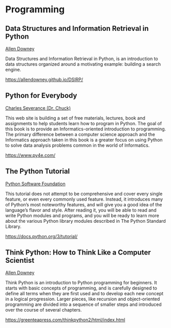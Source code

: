 # Programming

## Data Structures and Information Retrieval in Python

[Allen Downey](https://www.allendowney.com/)

Data Structures and Information Retrieval in Python, is an introduction to data structures organized around a motivating example: building a search engine.

<https://allendowney.github.io/DSIRP/>


## Python for Everybody

[Charles Severance (Dr. Chuck)](https://www.dr-chuck.com/)

This web site is building a set of free materials, lectures, book and assignments to help students learn how to program in Python.
The goal of this book is to provide an Informatics-oriented introduction to programming. The primary difference between a computer science approach and the Informatics approach taken in this book is a greater focus on using Python to solve data analysis problems common in the world of Informatics. 

<https://www.py4e.com/>


## The Python Tutorial

[Python Software Foundation](https://www.python.org/psf/)

This tutorial does not attempt to be comprehensive and cover every single feature, or even every commonly used feature. Instead, it introduces many of Python’s most noteworthy features, and will give you a good idea of the language’s flavor and style. After reading it, you will be able to read and write Python modules and programs, and you will be ready to learn more about the various Python library modules described in The Python Standard Library.

<https://docs.python.org/3/tutorial/>


## Think Python: How to Think Like a Computer Scientist

[Allen Downey](https://www.allendowney.com/)

Think Python is an introduction to Python programming for beginners. It starts with basic concepts of programming, and is carefully designed to define all terms when they are first used and to develop each new concept in a logical progression. Larger pieces, like recursion and object-oriented programming are divided into a sequence of smaller steps and introduced over the course of several chapters.

<https://greenteapress.com/thinkpython2/html/index.html>
